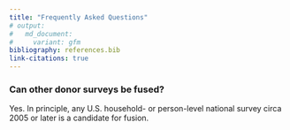 ```yaml
---
title: "Frequently Asked Questions"
# output:
#   md_document:
#     variant: gfm
bibliography: references.bib
link-citations: true
---
```


### Can other donor surveys be fused?

Yes. In principle, any U.S. household- or person-level national survey circa 2005 or later is a candidate for fusion.
